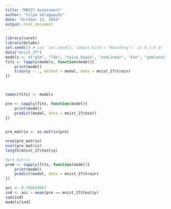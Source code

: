 ```yaml
---
title: "MNIST Assessment"
author: "Silpa Velagapudi"
date: "October 13, 2019"
output: html_document
---
```

```r

library(caret)
library(dslabs)
set.seed(1) # use `set.seed(1, sample.kind = "Rounding")` in R 3.6 or later
data("mnist_27")
models <- c("glm", "lda", "naive_bayes", "svmLinear", "knn", "gamLoess", "multinom", "qda", "rf", "adaboost")
fits <- lapply(models, function(model){ 
	print(model)
	train(y ~ ., method = model, data = mnist_27$train)
}) 
    


names(fits) <- models
```

```r
pre <- sapply(fits, function(model){ 
	print(model)
	predict(model, data = mnist_27$test)
}) 
    

```

```r
pre_matrix <- as.matrix(pre)

nrow(pre_matrix)
ncol(pre_matrix)
length(mnist_27$test$y)
```



```r
#pre_matrix
prem <- sapply(fits, function(model){ 
	print(model)
	predict(model, data = mnist_27$train)
}) 
```
```r
acc <- 0.795638967
ind <- acc > mean(pre == mnist_27$test$y)
sum(ind)
models[ind]
```

